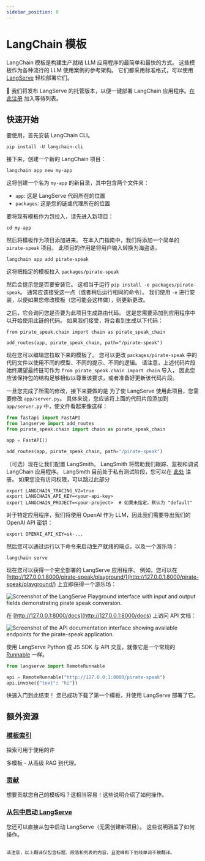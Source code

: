 ```yaml
---
sidebar_position: 0
---
```


# LangChain 模板

LangChain 模板是构建生产就绪 LLM 应用程序的最简单和最快的方式。
这些模板作为各种流行的 LLM 使用案例的参考架构。
它们都采用标准格式，可以使用 [LangServe](https://github.com/langchain-ai/langserve) 轻松部署它们。

🚩 我们将发布 LangServe 的托管版本，以便一键部署 LangChain 应用程序。[在此注册](https://airtable.com/app0hN6sd93QcKubv/shrAjst60xXa6quV2) 加入等待列表。

## 快速开始

要使用，首先安装 LangChain CLI。

```shell
pip install -U langchain-cli
```

接下来，创建一个新的 LangChain 项目：

```shell
langchain app new my-app
```

这将创建一个名为 `my-app` 的新目录，其中包含两个文件夹：

- `app`: 这是 LangServe 代码所在的位置
- `packages`: 这是您的链或代理所在的位置

要将现有模板作为包拉入，请先进入新项目：

```shell
cd my-app
```

然后将模板作为项目添加进来。
在本入门指南中，我们将添加一个简单的 `pirate-speak` 项目。
此项目的作用是将用户输入转换为海盗语。

```shell
langchain app add pirate-speak
```

这将把指定的模板拉入 `packages/pirate-speak`

然后会提示您是否要安装它。
这相当于运行 `pip install -e packages/pirate-speak`。
通常应该接受这一点（或者稍后运行相同的命令）。
我们使用 `-e` 进行安装，以便如果您修改模板（您可能会这样做），则更新更改。

之后，它会询问您是否要为此项目生成路由代码。
这是您需要添加到应用程序中以开始使用此链的代码。
如果我们接受，将会看到生成以下代码：

```shell
from pirate_speak.chain import chain as pirate_speak_chain

add_routes(app, pirate_speak_chain, path="/pirate-speak")
```

现在您可以编辑您拉取下来的模板了。
您可以更改 `packages/pirate-speak` 中的代码文件以使用不同的模型、不同的提示、不同的逻辑。
请注意，上述代码片段始终期望最终链可作为 `from pirate_speak.chain import chain` 导入，
因此您应该保持包的结构足够相似以尊重该要求，或者准备好更新该代码片段。

一旦您完成了所需的修改，接下来要做的是
为了使 LangServe 使用此项目，您需要修改 `app/server.py`。
具体来说，您应该将上面的代码片段添加到 `app/server.py` 中，使文件看起来像这样：

```python
from fastapi import FastAPI
from langserve import add_routes
from pirate_speak.chain import chain as pirate_speak_chain

app = FastAPI()

add_routes(app, pirate_speak_chain, path="/pirate-speak")
```

（可选）现在让我们配置 LangSmith。
LangSmith 将帮助我们跟踪、监视和调试 LangChain 应用程序。
LangSmith 目前处于私有测试阶段，您可以在 [此处](https://smith.langchain.com/) 注册。
如果您没有访问权限，可以跳过此部分

```shell
export LANGCHAIN_TRACING_V2=true
export LANGCHAIN_API_KEY=<your-api-key>
export LANGCHAIN_PROJECT=<your-project>  # 如果未指定，默认为 "default"
```

对于特定应用程序，我们将使用 OpenAI 作为 LLM，因此我们需要导出我们的 OpenAI API 密钥：

```shell
export OPENAI_API_KEY=sk-...
```

然后您可以通过运行以下命令来启动生产就绪的端点，以及一个游乐场：

```shell
langchain serve
```

现在您可以获得一个完全部署的 LangServe 应用程序。
例如，您可以在 [http://127.0.0.1:8000/pirate-speak/playground/](http://127.0.0.1:8000/pirate-speak/playground/) 上立即获得一个游乐场：

![Screenshot of the LangServe Playground interface with input and output fields demonstrating pirate speak conversion.](/img/playground.png "LangServe Playground Interface")

在 [http://127.0.0.1:8000/docs](http://127.0.0.1:8000/docs) 上访问 API 文档：

![Screenshot of the API documentation interface showing available endpoints for the pirate-speak application.](/img/docs.png "API Documentation Interface")

使用 LangServe Python 或 JS SDK 与 API 交互，就像它是一个常规的 [Runnable](https://python.langchain.com/docs/expression_language/) 一样。

```python
from langserve import RemoteRunnable

api = RemoteRunnable("http://127.0.0.1:8000/pirate-speak")
api.invoke({"text": "hi"})
```

快速入门到此结束！
您已成功下载了第一个模板，并使用 LangServe 部署了它。


## 额外资源

### [模板索引](docs/INDEX.md)

探索可用于使用的许

多模板 - 从高级 RAG 到代理。

### [贡献](docs/CONTRIBUTING.md)

想要贡献您自己的模板吗？这相当容易！这些说明介绍了如何操作。

### [从包中启动 LangServe](docs/LAUNCHING_PACKAGE.md)

您还可以直接从包中启动 LangServe（无需创建新项目）。
这些说明涵盖了如何操作。
```

请注意，以上翻译仅包含标题、段落和列表的内容，且驼峰和下划线单词不被翻译。